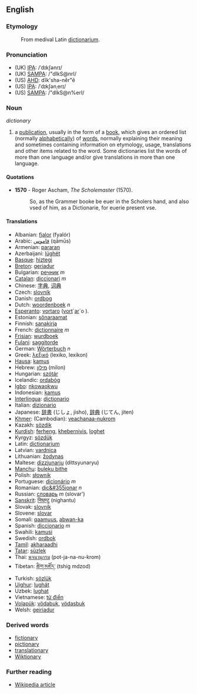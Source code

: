 ==English==

===Etymology===

:From medival Latin [[dictionarium]]. 

=== Pronunciation ===
*(UK) [[w:IPA|IPA]]: /ˈdɪkʃənrɪ/
*(UK) [[w:SAMPA|SAMPA]]: /"dIkS@nrI/
*(US) [[w:AHD|AHD]]: dĭk'shə-nĕr"ē
*(US) [[w:IPA|IPA]]: /ˈdɪkʃənˌerɪ/
*(US) [[w:SAMPA|SAMPA]]: /"dIkS@n%erI/

=== Noun ===
''dictionary''

# a [[publication]], usually in the form of a [[book]], which gives an ordered list (normally [[alphabetical]]ly) of [[word]]s, normally explaining their meaning and sometimes containing information on etymology, usage, translations and other items related to the word. Some dictionaries list the words of more than one language and/or give translations in more than one language.

====Quotations====
*'''1570''' - Roger Ascham, ''The Scholemaster'' (1570).
*:So, as the Grammer booke be euer in the Scholers hand, and also vsed of him, as a Dictionarie, for euerie present vse.

==== Translations ====
*Albanian: [[fjalor]] (fyalór)
*Arabic: [[قاموس]] (qāmūs)
*Armenian: [[pararan]]
*Azerbaijani: [[lüghët]]
*[[Basque]]: [[hiztegi]]
*[[Breton]]: [[geriadur]]
*Bulgarian: [[речник]] ''m''
*[[Catalan]]: [[diccionari]] ''m''
*Chinese: [[字典]], [[词典]]
*Czech: [[slovník]]
*Danish: [[ordbog]]
*Dutch: [[woordenboek]] ''n''
*[[Esperanto]]: [[vortaro]] ([[vorto|vort]]´[[aro|ar]]´o ).
*Estonian: [[sõnaraamat]]
*Finnish: [[sanakirja]]
*French: [[dictionnaire]] ''m''
*[[Frisian]]: [[wurdboek]]
*[[Fulani]]: [[saggitorde]]
*German: [[Wörterbuch]] ''n''
*Greek: [[λεξικό]] (lexiko, lexikon)
*[[Hausa]]: [[kamus]]
*Hebrew: [[מילון]] (milon)
*Hungarian: [[szótár]]
*Icelandic: [[ordabóg]]
*[[Igbo]]: [[nkowaokwu]]
*Indonesian: [[kamus]]
*[[Interlingua]]: [[dictionario]]
*Italian: [[dizionario]]
*Japanese: [[辞書]] (じしょ, jisho), [[辞典]] (じてん, jiten)
*[[Khmer]]: (Cambodian): [[veachanaa-nukrom]]
*Kazakh: [[sözdik]]
*[[Kurdish]]: [[ferheng]], [[khebernivis]], [[loghet]]
*Kyrgyz: [[sözdük]]
*Latin: [[dictionarium]]
*Latvian: [[vardnica]]
*Lithuanian: [[žodynas]]
*Maltese: [[dizzjunarju]] (dittsyunaryu)
*[[Manchu]]: [[buleku bithe]]
*Polish: [[słownik]]
*Portuguese: [[dicionário]] ''m''
*Romanian: [[dic&#355ionar]] ''n''
*Russian: [[словарь]] ''m'' (slovar')
*[[Sanskrit]]: [[निघण्टु]] (nighantu)
*Slovak: [[slovník]]
*Slovene: [[slovar]]
*Somali: [[qaamuus]], [[abwan-ka]]
*Spanish: [[diccionario]] ''m''
*Swahili: [[kamusi]]
*Swedish: [[ordbok]]
*[[Tamil]]: [[akharaadhi]]
*[[Tatar]]: [[süzlek]]
*Thai: [[พจนานุกรม]] (pot-ja-na-nu-krom)
*Tibetan: [[ཚིག་མཛོད་]] (tshig mdzod)
*Turkish: [[sözlük]]
*[[Uighur]]: [[lughät]]
*Uzbek: [[lughat]]
*Vietnamese: [[từ điển]]
*[[Volapük]]: [[vödabuk]],  [[vödasbuk]]
*Welsh: [[geiriadur]]

=== Derived words ===
*[[fictionary]]
*[[pictionary]]
*[[translationary]]
*[[Wiktionary]]

=== Further reading ===
*[[en:Dictionary|Wikipedia article]]